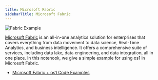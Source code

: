 ```yaml
---
title: Microsoft Fabric
sidebarTitle: Microsoft Fabric
---
```


![Fabric Example](img/ecosystem-fabric.png)

[Microsoft Fabric](https://learn.microsoft.com/en-us/fabric/get-started/microsoft-fabric-overview) is an all-in-one analytics solution for enterprises that covers everything from data movement to data science, Real-Time Analytics, and business intelligence. It offers a comprehensive suite of services, including data lake, data engineering, and data integration, all in one place. In this notenook, we give a simple example for using os1 in Microsoft Fabric.

- [Microsoft Fabric + os1 Code Examples](https://github.com/os1ai/os1/blob/main/notebook/agentchat_microsoft_fabric.ipynb)
